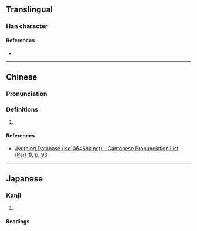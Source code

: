 {{also|妝}}
{{character info}}
==Translingual==

===Han character===
{{Han char|rn=38|rad=女|as=07|sn=10|four=|canj=VGV|ids=⿱壯女}}

====References====
* {{Han ref|kx=0263.090|dkj=06330|dj=0529.260|hdz=21054.100|uh=5A24|ud=23076}}

----

==Chinese==
{{zh-forms}}

===Pronunciation===
{{zh-pron
|m=zhuāng
|c=zong1
|cat=
}}

===Definitions===
{{zh-hanzi}}

# {{rfdef|zh}}

====References====
* [http://www.iso10646hk.net/jp/document/download.jsp Jyutping Database (iso10646hk.net) - Cantonese Pronunciation List (Part 1), p. 93]

----

==Japanese==

===Kanji===
{{ja-kanji|grade=|rs=女07}}

# {{rfdef|ja|sort=女07}}

====Readings====
{{ja-readings|on=[[そう]] (sō), [[しょう]] (shō)|kun=[[よそおう]] (yosoou)}}
